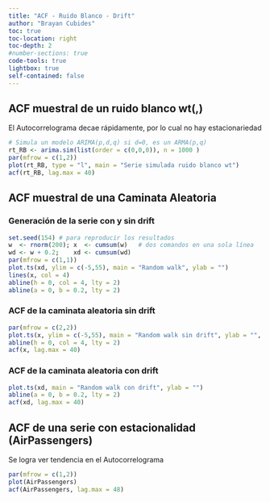 ```yaml
---
title: "ACF - Ruido Blanco - Drift"
author: "Brayan Cubides"
toc: true
toc-location: right
toc-depth: 2
#number-sections: true
code-tools: true
lightbox: true
self-contained: false  
---
```


## ACF muestral de un ruido blanco wt(,)

El Autocorrelograma decae rápidamente, por lo cual no hay estacionariedad

```r
# Simula un modelo ARIMA(p,d,q) si d=0, es un ARMA(p,q)
rt_RB <- arima.sim(list(order = c(0,0,0)), n = 1000 )
par(mfrow = c(1,2))
plot(rt_RB, type = "l", main = "Serie simulada ruido blanco wt")
acf(rt_RB, lag.max = 40) 
```

## ACF muestral de una Caminata Aleatoria

### Generación de la serie con y sin drift

```r
set.seed(154) # para reproducir los resultados
w  <- rnorm(200); x  <- cumsum(w)   # dos comandos en una sola línea
wd <- w + 0.2;    xd <- cumsum(wd)
par(mfrow = c(1,1))
plot.ts(xd, ylim = c(-5,55), main = "Random walk", ylab = "")
lines(x, col = 4)
abline(h = 0, col = 4, lty = 2)
abline(a = 0, b = 0.2, lty = 2)
```

### ACF de la caminata aleatoria sin drift

```r
par(mfrow = c(2,2))
plot.ts(x, ylim = c(-5,55), main = "Random walk sin drift", ylab = "", col = 4)
abline(h = 0, col = 4, lty = 2)
acf(x, lag.max = 40)
```

### ACF de la caminata aleatoria con drift

```r
plot.ts(xd, main = "Random walk con drift", ylab = "")
abline(a = 0, b = 0.2, lty = 2)
acf(xd, lag.max = 40)
```

## ACF de una serie con estacionalidad (AirPassengers)

Se logra ver tendencia en el Autocorrelograma

```r
par(mfrow = c(1,2))
plot(AirPassengers)
acf(AirPassengers, lag.max = 48) 
```
